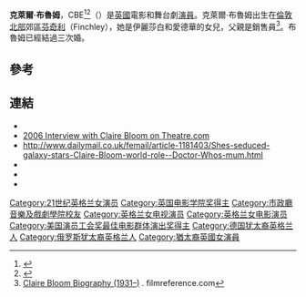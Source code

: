 {{noteTA
|T=zh-hans:克莱尔·布鲁姆;zh-hant:克萊爾·布魯姆;zh-cn:克莱尔·布卢姆;zh-hk:嘉麗·寶琳;zh-tw:克萊兒·布魯;
|G1=Show
|G2=Movie
|1=zh-hans:克莱尔;zh-hant:克萊爾;zh-cn:克莱尔;zh-hk:嘉麗;zh-tw:克萊兒;
|2=zh-hans:布鲁姆;zh-hant:布魯姆;zh-cn:布卢姆;zh-hk:寶琳;zh-tw:布魯;
}}
{{Infobox actor
| type = 女演員
| name = 克莱尔·布鲁姆
| image = Claire Bloom - Karamazov-1.jpg
| birthname = Patricia Claire Blume
| birth_date = {{birth date and age|1931|2|15|df=y}}
| birth_place = [[英格蘭|英格蘭]][[倫敦北部|倫敦北部]][[芬奇利|芬奇利]]
| spouse = {{marriage|[[洛·史泰格|洛·史泰格]]|1959|1969}}<br />{{marriage|Hillard Elkins|1969|1972}}<br />{{marriage|[[菲利普·罗斯|菲利普·罗斯]]|1990|1995}}
| children = Anna Steiger
| baftaawards = '''最佳電影新人'''<br>1952年 《[[舞台春秋|舞台春秋]]》 <br> '''最佳電視女主角'''<br>1985年 《Shadowlands》
| occupation = 演員
| yearsactive = 1948–
}}

'''克萊爾·布魯姆'''，CBE<ref name=gaz31712>{{LondonGazette|issue=60534|supp=yes|startpage=7|endpage=|date=15 June 2013}}</ref><ref>{{Cite web |url=http://www.bbc.co.uk/news/uk-22904807 |title=存档副本 |accessdate=2013-08-12 |archive-date=2020-11-12 |archive-url=https://web.archive.org/web/20201112013423/https://www.bbc.co.uk/news/uk-22904807 |dead-url=no }}</ref>（{{bd|1931年|2月15日|}}）是[[英國|英國]]電影和舞台劇[[演員|演員]]。克萊爾·布魯姆出生在[[倫敦北部|倫敦北部]]郊區[[芬奇利|芬奇利]]（Finchley），她是伊麗莎白和愛德華的女兒，父親是銷售員<ref>[http://www.filmreference.com/film/73/Claire-Bloom.html Claire Bloom Biography (1931–)] {{Wayback|url=http://www.filmreference.com/film/73/Claire-Bloom.html |date=20180721221812 }}. filmreference.com</ref>。布魯姆已經結過三次婚。

==參考==
{{Reflist}}

==連結==
*{{IMDb name|0001954}}
*[https://web.archive.org/web/20070208204809/http://www.theatre.com/story/id/3004937 2006 Interview with Claire Bloom on Theatre.com]
* http://www.dailymail.co.uk/femail/article-1181403/Shes-seduced-galaxy-stars-Claire-Bloom-world-role--Doctor-Whos-mum.html {{Wayback|url=http://www.dailymail.co.uk/femail/article-1181403/Shes-seduced-galaxy-stars-Claire-Bloom-world-role--Doctor-Whos-mum.html |date=20200918013907 }}
*{{IBDB name|id=32327}}
*{{Allmovie name|2:6825}}
*{{ymovies name|1800014825}}

{{Authority control}}
{{DEFAULTSORT: Bloom, Claire}}
[[Category:21世纪英格兰女演员|Category:21世纪英格兰女演员]]
[[Category:英国电影学院奖得主|Category:英国电影学院奖得主]]
[[Category:市政廳音樂及戲劇學院校友|Category:市政廳音樂及戲劇學院校友]]
[[Category:英格兰女电视演员|Category:英格兰女电视演员]]
[[Category:英格兰女电影演员|Category:英格兰女电影演员]]
[[Category:美国演员工会奖最佳电影群体演出奖得主|Category:美国演员工会奖最佳电影群体演出奖得主]]
[[Category:德国犹太裔英格兰人|Category:德国犹太裔英格兰人]]
[[Category:俄罗斯犹太裔英格兰人|Category:俄罗斯犹太裔英格兰人]]
[[Category:猶太裔英國女演員|Category:猶太裔英國女演員]]